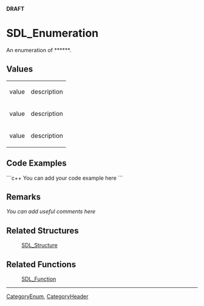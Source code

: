 <!-- acl All:read -->
'''DRAFT'''

<!-- #You will need to remove the line #acl All:read above in order to be able to save the new page.  Do not remove any other content above this comment.  You may delete this comment before you save. -->

<!-- #*^*^*^*^*See http://wiki.libsdl.org/moin.cgi/SGEnumerations for details on editing this page*^*^*^*^* -->


= SDL_Enumeration =
An enumeration of ******.

<!-- #Replace SDL_Enumeration with the name of the enum and ****** with a brief description of the enum according to the Style Guide, then delete this comment. -->




== Values ==
{|
|value
|description
|-
|value
|description
|-
|value
|description
|}

<!-- #Fill in the above table per the Style Guide, then delete this comment. -->


== Code Examples ==
```c++
You can add your code example here
```

<!-- #Leave this section as-is unless you have a code example to put in.  In that case, replace You can add your code example here with your code example following the Style Guide instructions.  Leave the rest of the markup alone and delete this comment. -->


== Remarks ==
''You can add useful comments here''

<!-- #Leave this section as-is unless you have a remark to put in.  In that case, replace ''You can add useful comments here'' with your remark(s) following the Style Guide instructions.  Leave the rest of the markup alone and delete this comment. -->


== Related Structures ==
:[[SDL_Structure]] 
<!-- #Remove this section if empty -->

== Related Functions ==
:[[SDL_Function]]
<!-- #Remove this section if empty -->

----
[[CategoryEnum]], [[CategoryHeader]]
<!-- #See the Style Guide for instructions on editing the footer. -->
